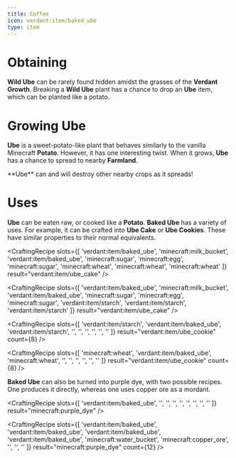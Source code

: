 ```yaml
---
title: Coffee
icon: verdant:item/baked_ube
type: item
---
```


# Obtaining

**Wild Ube** can be rarely found hidden amidst the grasses of the **Verdant Growth**. Breaking a **Wild Ube** plant has a chance to drop an **Ube** item, which can be planted like a potato.

<Asset width={128} height={128} location="verdant:item/wild_ube" title="Wild Ube" />

<Asset width={128} height={128} location="verdant:item/ube" title="Ube" />

<Asset width={128} height={128} location="verdant:item/baked_ube" title="Baked Ube" />

# Growing Ube

**Ube** is a sweet-potato-like plant that behaves similarly to the vanilla Minecraft **Potato**. However, it has one interesting twist. When it grows, **Ube** has a chance to spread to nearby **Farmland**. 

<Callout variant="warning">
		**Ube** can and will destroy other nearby crops as it spreads!
</Callout>


# Uses

**Ube** can be eaten raw, or cooked like a **Potato**. **Baked Ube** has a variety of uses. For example, it can be crafted into **Ube Cake** or **Ube Cookies**. These have similar properties to their normal equivalents.

<CraftingRecipe
    slots={[
        'verdant:item/baked_ube',
        'minecraft:milk_bucket', 
        'verdant:item/baked_ube',
        'minecraft:sugar',
        'minecraft:egg',
        'minecraft:sugar',
        'minecraft:wheat',
        'minecraft:wheat',
        'minecraft:wheat'
    ]}
    result="verdant:item/ube_cake"
/>

<CraftingRecipe
    slots={[
        'verdant:item/baked_ube',
        'minecraft:milk_bucket', 
        'verdant:item/baked_ube',
        'minecraft:sugar',
        'minecraft:egg',
        'minecraft:sugar',
        'verdant:item/starch',
        'verdant:item/starch',
        'verdant:item/starch'
    ]}
    result="verdant:item/ube_cake"
/>

<CraftingRecipe
    slots={[
        'verdant:item/starch',
        'verdant:item/baked_ube', 
        'verdant:item/starch',
        '',
        '',
        '',
        '',
        '',
        ''
    ]}
    result="verdant:item/ube_cookie"
		count={8}
/>

<CraftingRecipe
    slots={[
        'minecraft:wheat',
        'verdant:item/baked_ube', 
        'minecraft:wheat',
        '',
        '',
        '',
        '',
        '',
        ''
    ]}
    result="verdant:item/ube_cookie"
		count={8}
/>
 

**Baked Ube** can also be turned into purple dye, with two possible recipes. One produces it directly, whereas one uses copper ore as a mordant. 

<CraftingRecipe
    slots={[
        'verdant:item/baked_ube',
        '', 
        '',
        '',
        '',
        '',
        '',
        '',
        ''
    ]}
    result="minecraft:purple_dye"
/>

<CraftingRecipe
    slots={[
        'verdant:item/baked_ube',
        'verdant:item/baked_ube', 
        'verdant:item/baked_ube',
        'verdant:item/baked_ube',
        'minecraft:water_bucket',
        'minecraft:copper_ore',
        '',
        '',
        ''
    ]}
    result="minecraft:purple_dye"
		count={12}
/>
